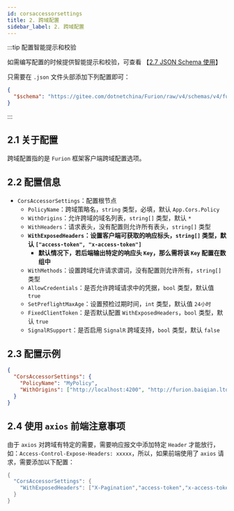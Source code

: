 ```yaml
---
id: corsaccessorsettings
title: 2. 跨域配置
sidebar_label: 2. 跨域配置
---
```


:::tip 配置智能提示和校验

如需编写配置的时候提供智能提示和校验，可查看 【[2.7 JSON Schema 使用](../jsonschema)】

只需要在 `.json` 文件头部添加下列配置即可：

```json showLineNumbers {2}
{
  "$schema": "https://gitee.com/dotnetchina/Furion/raw/v4/schemas/v4/furion-schema.json"
}
```

:::

## 2.1 关于配置

跨域配置指的是 `Furion` 框架客户端跨域配置选项。

## 2.2 配置信息

- `CorsAccessorSettings`：配置根节点
  - `PolicyName`：跨域策略名，`string` 类型，必填，默认 `App.Cors.Policy`
  - `WithOrigins`：允许跨域的域名列表，`string[]` 类型，默认 `*`
  - `WithHeaders`：请求表头，没有配置则允许所有表头，`string[]` 类型
  - **`WithExposedHeaders`：设置客户端可获取的响应标头，`string[]` 类型，默认 `["access-token", "x-access-token"]`**
    - **默认情况下，若后端输出特定的响应头 `Key`，那么需将该 `Key` 配置在数组中**
  - `WithMethods`：设置跨域允许请求谓词，没有配置则允许所有，`string[]` 类型
  - `AllowCredentials`：是否允许跨域请求中的凭据，`bool` 类型，默认值 `true`
  - `SetPreflightMaxAge`：设置预检过期时间，`int` 类型，默认值 `24小时`
  - `FixedClientToken`：是否默认配置 `WithExposedHeaders`，`bool` 类型，默认 `true`
  - `SignalRSupport`：是否启用 `SignalR` 跨域支持，`bool` 类型，默认 `false`

## 2.3 配置示例

```json showLineNumbers
{
  "CorsAccessorSettings": {
    "PolicyName": "MyPolicy",
    "WithOrigins": ["http://localhost:4200", "http://furion.baiqian.ltd"]
  }
}
```

## 2.4 使用 `axios` 前端注意事项

由于 `axios` 对跨域有特定的需要，需要响应报文中添加特定 `Header` 才能放行，如：`Access-Control-Expose-Headers: xxxxx`，所以，如果前端使用了 `axios` 请求，需要添加以下配置：

```cs showLineNumbers
{
  "CorsAccessorSettings": {
    "WithExposedHeaders": ["X-Pagination","access-token","x-access-token"]
  }
}
```
